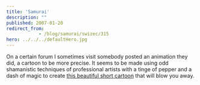 ```yaml
---
title: 'Samurai'
description: ""
published: 2007-01-20
redirect_from: 
            - /blog/samurai/swizec/315
hero: ../../../defaultHero.jpg
---
```

On a certain forum I sometimes visit somebody posted an animation they did, a cartoon to be more precise. It seems to be made using odd shamanistic techniques of professional artists with a tinge of pepper and a dash of magic to create [this beautiful short cartoon](http://www.threeleggedlegs.com/work/samurai/) that will blow you away.